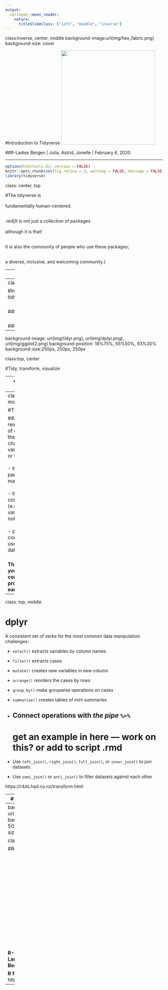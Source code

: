 ```yaml
---
output:
  xaringan::moon_reader:
    nature:
      titleSlideClass: ["left", "middle", "inverse"]
---
```

class:inverse, center, middle
background-image:url(img/hex_fabric.png)
background-size: cover

#Introduction to Tidyverse
<img src = "img/tidyverse-logo.png" width = "300px"/>

##R-Ladies Bergen | Julia, Astrid, Jonelle | February 6, 2020

---

```r
options(htmltools.dir.version = FALSE)
knitr::opts_chunk$set(fig.retina = 3, warning = FALSE, message = FALSE)
library(tidyverse)
```

class: center, top


#The tidyverse is<br /> <br /> fundamentally human-centered.<br /> <br />

.red[It is not just a collection of packages<br /> <br /> although it is that!<br /> <br />

It is also the community of people who use these packages;<br /> <br /> 

a diverse, inclusive, and welcoming community.]

---
class: top, center

background-image: url(img/tidyverse-flow.png)
background-position: contain
background-size:600px 

#Tidyverse flow

---
class: top, middle

#Install core packages in the tidyverse <br /> <br />

##install.packages("tidyverse"). <br /> <br />

##library("tidyverse") 

---
background-image: url(img/tidyr.png), url(img/dplyr.png), url(img/ggplot2.png)
background-position: 18%75%, 55%50%, 93%30%
background-size:250px, 250px, 250px

class:top, center 

#Tidy, transform, visualize 


---
class: top, middle

#tidyr

##In tidy data:

.Large[Each variable forms a column.<br /> <br />

Each observation forms a row.<br /> <br />

Each type of observational unit forms a table.]


---
class: top, middle

#Tibbles

##A tibble is a reinterpretation of data.frame
- they don’t change variable names or types<br /> <br />
- they don’t do partial matching<br /> <br />
- they complain more (e.g. when a variable does not exist)<br /> <br />
- print() in consol eases use of large dataset<br /> <br /> 

**This forces you to confront problems earlier.**

---
class: top, middle

# dplyr

A consistent set of verbs for the most common data manipulation challenges:

* `select()` extracts variables by column names
* `filter()` extracts cases
* `mutate()` creates new variables in new column
* `arrange()` reorders the cases by rows
* `group_by()` make groupwise operations on cases
* `summarise()` creates tables of mini summaries

* Connect operations with *the pipe* `%>%` 
---
# get an example in here ---  work on this? or add to script .rmd

* Use `left_join()`, `right_join()`, `full_join()`, or `inner_join()` to join datasets

* Use `semi_join()` or `anti_join()` to filter datasets against each other

https://r4ds.had.co.nz/transform.html

---
# switch over to script?
---
background-image: url(img/RLadiesGlobal.jpg)
background-position: 50%40%
background-size:500px

class: top, center

#Resources

<br /> <br /> <br /> <br /> <br /> <br /> <br /> <br /> <br /> <br /> <br /> <br /> <br /> <br /> <br />

**R-Ladies Global, R-Ladies Norway, R-Ladies Bergen**

**R for Data Science** https://r4ds.had.co.nz

---
